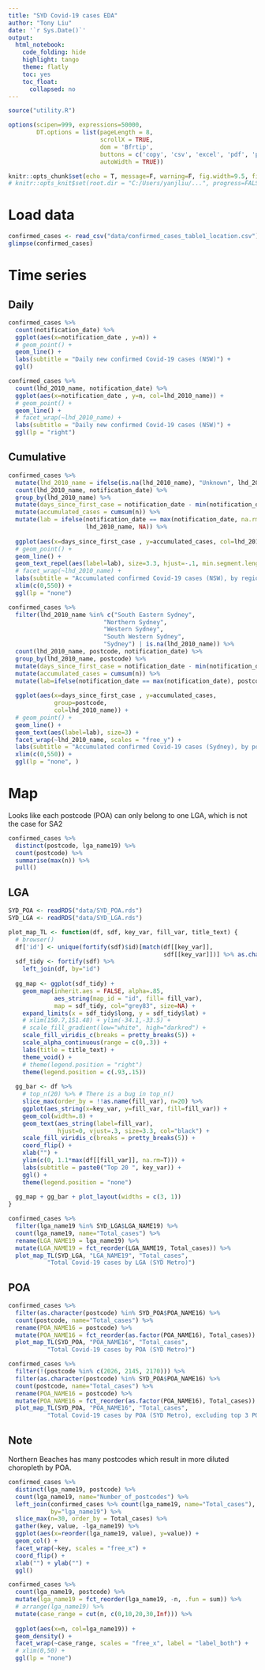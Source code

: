 ```yaml
---
title: "SYD Covid-19 cases EDA"
author: "Tony Liu"
date: '`r Sys.Date()`'
output:
  html_notebook:
    code_folding: hide
    highlight: tango
    theme: flatly
    toc: yes
    toc_float:
      collapsed: no
---
```


```r
source("utility.R")

options(scipen=999, expressions=50000, 
        DT.options = list(pageLength = 8,
                          scrollX = TRUE,
                          dom = 'Bfrtip',
                          buttons = c('copy', 'csv', 'excel', 'pdf', 'print'), 
                          autoWidth = TRUE)) 

knitr::opts_chunk$set(echo = T, message=F, warning=F, fig.width=9.5, fig.height=4)
# knitr::opts_knit$set(root.dir = "C:/Users/yanjliu/...", progress=FALSE)
```

# Load data

```r
confirmed_cases <- read_csv("data/confirmed_cases_table1_location.csv")
glimpse(confirmed_cases)
```
# Time series
## Daily

```r
confirmed_cases %>% 
  count(notification_date) %>% 
  ggplot(aes(x=notification_date , y=n)) + 
  # geom_point() + 
  geom_line() + 
  labs(subtitle = "Daily new confirmed Covid-19 cases (NSW)") + 
  ggl()
```

```r
confirmed_cases %>% 
  count(lhd_2010_name, notification_date) %>% 
  ggplot(aes(x=notification_date , y=n, col=lhd_2010_name)) + 
  # geom_point() + 
  geom_line() + 
  # facet_wrap(~lhd_2010_name) + 
  labs(subtitle = "Daily new confirmed Covid-19 cases (NSW)") + 
  ggl(lp = "right")
```

## Cumulative

```r
confirmed_cases %>% 
  mutate(lhd_2010_name = ifelse(is.na(lhd_2010_name), "Unknown", lhd_2010_name)) %>%
  count(lhd_2010_name, notification_date) %>% 
  group_by(lhd_2010_name) %>% 
  mutate(days_since_first_case = notification_date - min(notification_date)) %>% 
  mutate(accumulated_cases = cumsum(n)) %>% 
  mutate(lab = ifelse(notification_date == max(notification_date, na.rm=T), 
                      lhd_2010_name, NA)) %>% 
  
  ggplot(aes(x=days_since_first_case , y=accumulated_cases, col=lhd_2010_name)) + 
  # geom_point() + 
  geom_line() + 
  geom_text_repel(aes(label=lab), size=3.3, hjust=-.1, min.segment.length = 10) + 
  # facet_wrap(~lhd_2010_name) + 
  labs(subtitle = "Accumulated confirmed Covid-19 cases (NSW), by region") + 
  xlim(c(0,550)) +
  ggl(lp = "none")
```

```r
confirmed_cases %>% 
  filter(lhd_2010_name %in% c("South Eastern Sydney", 
                           "Northern Sydney", 
                           "Western Sydney", 
                           "South Western Sydney", 
                           "Sydney") | is.na(lhd_2010_name)) %>% 
  count(lhd_2010_name, postcode, notification_date) %>% 
  group_by(lhd_2010_name, postcode) %>% 
  mutate(days_since_first_case = notification_date - min(notification_date)) %>% 
  mutate(accumulated_cases = cumsum(n)) %>% 
  mutate(lab=ifelse(notification_date == max(notification_date), postcode, NA)) %>% 
  
  ggplot(aes(x=days_since_first_case , y=accumulated_cases, 
             group=postcode,
             col=lhd_2010_name)) + 
  # geom_point() + 
  geom_line() + 
  geom_text(aes(label=lab), size=3) + 
  facet_wrap(~lhd_2010_name, scales = "free_y") +
  labs(subtitle = "Accumulated confirmed Covid-19 cases (Sydney), by postcode") + 
  xlim(c(0,550)) +
  ggl(lp = "none", )
```

# Map

Looks like each postcode (POA) can only belong to one LGA, which is not the case for SA2

```r
confirmed_cases %>% 
  distinct(postcode, lga_name19) %>% 
  count(postcode) %>% 
  summarise(max(n)) %>% 
  pull()
```


## LGA

```r
SYD_POA <- readRDS("data/SYD_POA.rds")
SYD_LGA <- readRDS("data/SYD_LGA.rds")
```

```r
plot_map_TL <- function(df, sdf, key_var, fill_var, title_text) {
  # browser()
  df['id'] <- unique(fortify(sdf)$id)[match(df[[key_var]], 
                                            sdf[[key_var]])] %>% as.character()
  sdf_tidy <- fortify(sdf) %>% 
    left_join(df, by="id")
  
  gg_map <- ggplot(sdf_tidy) +
    geom_map(inherit.aes = FALSE, alpha=.85,
             aes_string(map_id = "id", fill= fill_var),
             map = sdf_tidy, col="grey83", size=NA) +
    expand_limits(x = sdf_tidy$long, y = sdf_tidy$lat) +
    # xlim(150.7,151.48) + ylim(-34.1,-33.5) +
    # scale_fill_gradient(low="white", high="darkred") +
    scale_fill_viridis_c(breaks = pretty_breaks(5)) +
    scale_alpha_continuous(range = c(0,.3)) +
    labs(title = title_text) + 
    theme_void() +
    # theme(legend.position = "right")
    theme(legend.position = c(.93,.15))
  
  gg_bar <- df %>% 
    # top_n(20) %>% # There is a bug in top_n()
    slice_max(order_by = !!as.name(fill_var), n=20) %>% 
    ggplot(aes_string(x=key_var, y=fill_var, fill=fill_var)) + 
    geom_col(width=.8) + 
    geom_text(aes_string(label=fill_var), 
              hjust=0, vjust=.3, size=3.3, col="black") + 
    scale_fill_viridis_c(breaks = pretty_breaks(5)) +
    coord_flip() + 
    xlab("") + 
    ylim(c(0, 1.1*max(df[[fill_var]], na.rm=T))) + 
    labs(subtitle = paste0("Top 20 ", key_var)) + 
    ggl() + 
    theme(legend.position = "none")
  
  gg_map + gg_bar + plot_layout(widths = c(3, 1))
}

confirmed_cases %>% 
  filter(lga_name19 %in% SYD_LGA$LGA_NAME19) %>% 
  count(lga_name19, name="Total_cases") %>% 
  rename(LGA_NAME19 = lga_name19) %>% 
  mutate(LGA_NAME19 = fct_reorder(LGA_NAME19, Total_cases)) %>% 
  plot_map_TL(SYD_LGA, "LGA_NAME19", "Total_cases", 
           "Total Covid-19 cases by LGA (SYD Metro)")
```

## POA

```r
confirmed_cases %>% 
  filter(as.character(postcode) %in% SYD_POA$POA_NAME16) %>% 
  count(postcode, name="Total_cases") %>% 
  rename(POA_NAME16 = postcode) %>% 
  mutate(POA_NAME16 = fct_reorder(as.factor(POA_NAME16), Total_cases)) %>% 
  plot_map_TL(SYD_POA, "POA_NAME16", "Total_cases", 
           "Total Covid-19 cases by POA (SYD Metro)")
```

```r
confirmed_cases %>% 
  filter(!(postcode %in% c(2026, 2145, 2170))) %>% 
  filter(as.character(postcode) %in% SYD_POA$POA_NAME16) %>% 
  count(postcode, name="Total_cases") %>% 
  rename(POA_NAME16 = postcode) %>% 
  mutate(POA_NAME16 = fct_reorder(as.factor(POA_NAME16), Total_cases)) %>% 
  plot_map_TL(SYD_POA, "POA_NAME16", "Total_cases", 
           "Total Covid-19 cases by POA (SYD Metro), excluding top 3 POA")
```

## Note

Northern Beaches has many postcodes which result in more diluted choropleth by POA.

```r
confirmed_cases %>% 
  distinct(lga_name19, postcode) %>% 
  count(lga_name19, name="Number_of_postcodes") %>% 
  left_join(confirmed_cases %>% count(lga_name19, name="Total_cases"), 
            by="lga_name19") %>% 
  slice_max(n=30, order_by = Total_cases) %>% 
  gather(key, value, -lga_name19) %>% 
  ggplot(aes(x=reorder(lga_name19, value), y=value)) + 
  geom_col() + 
  facet_wrap(~key, scales = "free_x") + 
  coord_flip() + 
  xlab("") + ylab("") + 
  ggl()
```


```r
confirmed_cases %>% 
  count(lga_name19, postcode) %>% 
  mutate(lga_name19 = fct_reorder(lga_name19, -n, .fun = sum)) %>% 
  # arrange(lga_name19) %>% 
  mutate(case_range = cut(n, c(0,10,20,30,Inf))) %>% 
  
  ggplot(aes(x=n, col=lga_name19)) + 
  geom_density() + 
  facet_wrap(~case_range, scales = "free_x", label = "label_both") + 
  # xlim(0,50) + 
  ggl(lp = "none")
```





















